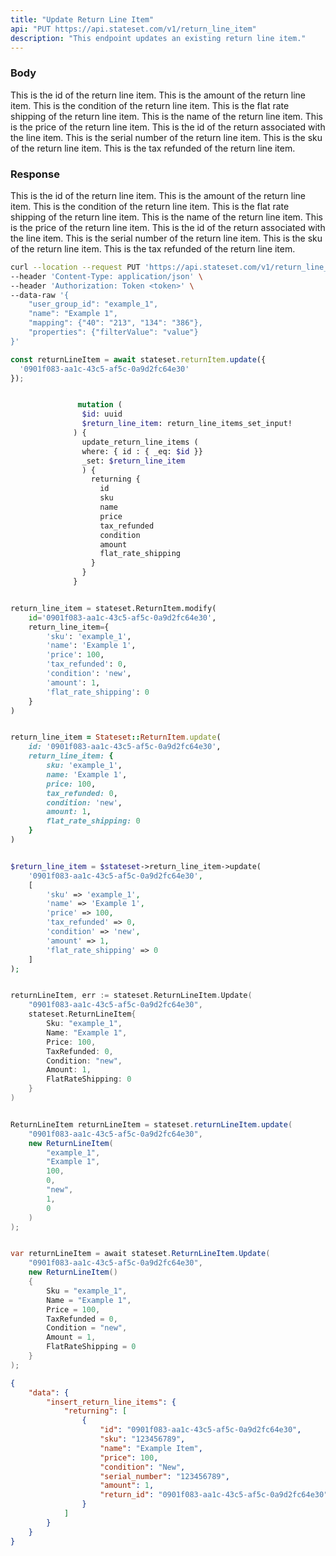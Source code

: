 ```yaml
---
title: "Update Return Line Item"
api: "PUT https://api.stateset.com/v1/return_line_item"
description: "This endpoint updates an existing return line item."
---
```


### Body

<ParamField body="id" name="id" type="string">
  This is the id of the return line item.
</ParamField>

<ParamField body="amount" name="amount" type="string">
  This is the amount of the return line item.
</ParamField>

<ParamField body="condition" name="condition" type="string">
  This is the condition of the return line item.
</ParamField>

<ParamField body="flat_rate_shipping" name="flat_rate_shipping" type="string">
  This is the flat rate shipping of the return line item.
</ParamField>

<ParamField body="name" name="name" type="string">
  This is the name of the return line item.
</ParamField>

<ParamField body="price" name="price" type="string">
  This is the price of the return line item.
</ParamField>

<ParamField body="return_id" name="return_id" type="string">
  This is the id of the return associated with the line item.
</ParamField>

<ParamField body="serial_number" name="serial_number" type="string">
  This is the serial number of the return line item.
</ParamField>

<ParamField body="sku" name="sku" type="string">
  This is the sku of the return line item.
</ParamField>

<ParamField body="tax_refunded" name="tax_refunded" type="string">
  This is the tax refunded of the return line item.
</ParamField>

### Response

  <ResponseField name="id" type="string">
    This is the id of the return line item.
  </ResponseField>

  <ResponseField name="amount" type="string">
    This is the amount of the return line item.
  </ResponseField>

  <ResponseField name="condition" type="string">
    This is the condition of the return line item.
  </ResponseField>

  <ResponseField name="flat_rate_shipping" type="string">
    This is the flat rate shipping of the return line item.
  </ResponseField>

  <ResponseField name="name" type="string">
    This is the name of the return line item.
  </ResponseField>

  <ResponseField name="price" type="string">
    This is the price of the return line item.
  </ResponseField>

  <ResponseField name="return_id" type="string">
    This is the id of the return associated with the line item.
  </ResponseField>

  <ResponseField name="serial_number" type="string">
    This is the serial number of the return line item.
  </ResponseField>

  <ResponseField name="sku" type="string">
    This is the sku of the return line item.
  </ResponseField>

  <ResponseField name="tax_refunded" type="string">
    This is the tax refunded of the return line item.
  </ResponseField>


<RequestExample>

```bash cURL
curl --location --request PUT 'https://api.stateset.com/v1/return_line_item' \
--header 'Content-Type: application/json' \
--header 'Authorization: Token <token>' \
--data-raw '{
    "user_group_id": "example_1",
    "name": "Example 1",
    "mapping": {"40": "213", "134": "386"},
    "properties": {"filterValue": "value"}
}'
```

```js Node.js
const returnLineItem = await stateset.returnItem.update({
  '0901f083-aa1c-43c5-af5c-0a9d2fc64e30'
});

```

```graphQL GraphQL

               mutation (
                $id: uuid
                $return_line_item: return_line_items_set_input!
              ) {
                update_return_line_items (
                where: { id : { _eq: $id }}
                _set: $return_line_item
                ) {
                  returning {
                    id
                    sku
                    name
                    price
                    tax_refunded
                    condition
                    amount
                    flat_rate_shipping
                  }
                }
              }
```

```python Python

return_line_item = stateset.ReturnItem.modify(
    id='0901f083-aa1c-43c5-af5c-0a9d2fc64e30',
    return_line_item={
        'sku': 'example_1',
        'name': 'Example 1',
        'price': 100,
        'tax_refunded': 0,
        'condition': 'new',
        'amount': 1,
        'flat_rate_shipping': 0
    }
)

```

```ruby Ruby

return_line_item = Stateset::ReturnItem.update(
    id: '0901f083-aa1c-43c5-af5c-0a9d2fc64e30',
    return_line_item: {
        sku: 'example_1',
        name: 'Example 1',
        price: 100,
        tax_refunded: 0,
        condition: 'new',
        amount: 1,
        flat_rate_shipping: 0
    }
)

```

```php PHP

$return_line_item = $stateset->return_line_item->update(
    '0901f083-aa1c-43c5-af5c-0a9d2fc64e30',
    [
        'sku' => 'example_1',
        'name' => 'Example 1',
        'price' => 100,
        'tax_refunded' => 0,
        'condition' => 'new',
        'amount' => 1,
        'flat_rate_shipping' => 0
    ]
);

```

```go Golang

returnLineItem, err := stateset.ReturnLineItem.Update(
    "0901f083-aa1c-43c5-af5c-0a9d2fc64e30",
    stateset.ReturnLineItem{
        Sku: "example_1",
        Name: "Example 1",
        Price: 100,
        TaxRefunded: 0,
        Condition: "new",
        Amount: 1,
        FlatRateShipping: 0
    }
)

```

```java Java

ReturnLineItem returnLineItem = stateset.returnLineItem.update(
    "0901f083-aa1c-43c5-af5c-0a9d2fc64e30",
    new ReturnLineItem(
        "example_1",
        "Example 1",
        100,
        0,
        "new",
        1,
        0
    )
);

```

```csharp CSharp

var returnLineItem = await stateset.ReturnLineItem.Update(
    "0901f083-aa1c-43c5-af5c-0a9d2fc64e30",
    new ReturnLineItem()
    {
        Sku = "example_1",
        Name = "Example 1",
        Price = 100,
        TaxRefunded = 0,
        Condition = "new",
        Amount = 1,
        FlatRateShipping = 0
    }
);

```

</RequestExample>

<ResponseExample>

```json Response
{
    "data": {
        "insert_return_line_items": {
            "returning": [
                {
                    "id": "0901f083-aa1c-43c5-af5c-0a9d2fc64e30",
                    "sku": "123456789",
                    "name": "Example Item",
                    "price": 100,
                    "condition": "New",
                    "serial_number": "123456789",
                    "amount": 1,
                    "return_id": "0901f083-aa1c-43c5-af5c-0a9d2fc64e30"
                }
            ]
        }
    }
}
```

</ResponseExample>
